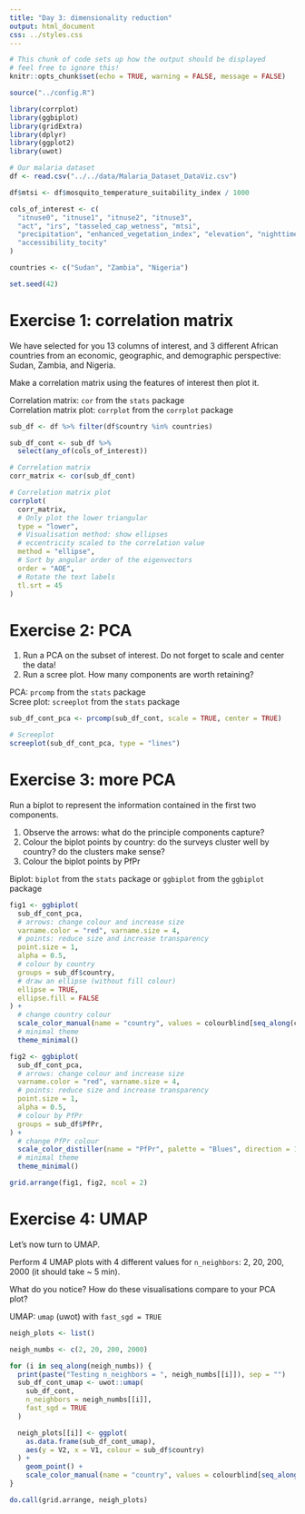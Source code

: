 ```yaml
---
title: "Day 3: dimensionality reduction"
output: html_document
css: ../styles.css
---
```


```r
# This chunk of code sets up how the output should be displayed
# feel free to ignore this!
knitr::opts_chunk$set(echo = TRUE, warning = FALSE, message = FALSE)

source("../config.R")
```

```r
library(corrplot)
library(ggbiplot)
library(gridExtra)
library(dplyr)
library(ggplot2)
library(uwot)

# Our malaria dataset
df <- read.csv("../../data/Malaria_Dataset_DataViz.csv")

df$mtsi <- df$mosquito_temperature_suitability_index / 1000

cols_of_interest <- c(
  "itnuse0", "itnuse1", "itnuse2", "itnuse3",
  "act", "irs", "tasseled_cap_wetness", "mtsi",
  "precipitation", "enhanced_vegetation_index", "elevation", "nighttime_lights",
  "accessibility_tocity"
)

countries <- c("Sudan", "Zambia", "Nigeria")

set.seed(42)
```

# Exercise 1: correlation matrix

We have selected for you 13 columns of interest, and 3 different African countries from an economic, geographic, and demographic perspective: Sudan, Zambia, and Nigeria.

Make a correlation matrix using the features of interest then plot it.

<p class="hint">
  Correlation matrix: ```cor``` from the ```stats``` package <br>
  Correlation matrix plot: ```corrplot``` from the ```corrplot``` package
</p>


```r
sub_df <- df %>% filter(df$country %in% countries)

sub_df_cont <- sub_df %>%
  select(any_of(cols_of_interest))

# Correlation matrix
corr_matrix <- cor(sub_df_cont)

# Correlation matrix plot
corrplot(
  corr_matrix,
  # Only plot the lower triangular
  type = "lower",
  # Visualisation method: show ellipses
  # eccentricity scaled to the correlation value
  method = "ellipse",
  # Sort by angular order of the eigenvectors
  order = "AOE",
  # Rotate the text labels
  tl.srt = 45
)
```

# Exercise 2: PCA

1. Run a PCA on the subset of interest. Do not forget to scale and center the data!
2. Run a scree plot. How many components are worth retaining?

<p class="hint">
  PCA: ```prcomp``` from the ```stats``` package <br>
  Scree plot: ```screeplot``` from the ```stats``` package
</p>

```r
sub_df_cont_pca <- prcomp(sub_df_cont, scale = TRUE, center = TRUE)

# Screeplot
screeplot(sub_df_cont_pca, type = "lines")
```

# Exercise 3: more PCA

Run a biplot to represent the information contained in the first two components.

1. Observe the arrows: what do the principle components capture?
2. Colour the biplot points by country: do the surveys cluster well by country? do the clusters make sense?
3. Colour the biplot points by PfPr

<p class="hint">
  Biplot: ```biplot``` from the ```stats``` package or ```ggbiplot``` from the ```ggbiplot``` package <br>
</p>

```r
fig1 <- ggbiplot(
  sub_df_cont_pca,
  # arrows: change colour and increase size
  varname.color = "red", varname.size = 4,
  # points: reduce size and increase transparency
  point.size = 1,
  alpha = 0.5,
  # colour by country
  groups = sub_df$country,
  # draw an ellipse (without fill colour)
  ellipse = TRUE,
  ellipse.fill = FALSE
) +
  # change country colour
  scale_color_manual(name = "country", values = colourblind[seq_along(countries)]) +
  # minimal theme
  theme_minimal()

fig2 <- ggbiplot(
  sub_df_cont_pca,
  # arrows: change colour and increase size
  varname.color = "red", varname.size = 4,
  # points: reduce size and increase transparency
  point.size = 1,
  alpha = 0.5,
  # colour by PfPr
  groups = sub_df$PfPr,
) +
  # change PfPr colour
  scale_color_distiller(name = "PfPr", palette = "Blues", direction = 1) +
  # minimal theme
  theme_minimal()

grid.arrange(fig1, fig2, ncol = 2)
```

# Exercise 4: UMAP

Let's now turn to UMAP.

Perform 4 UMAP plots with 4 different values for ```n_neighbors```: 2, 20, 200, 2000 (it should take ~ 5 min).

What do you notice? How do these visualisations compare to your PCA plot?


<p class="hint">
  UMAP: ```umap``` (uwot) with ```fast_sgd = TRUE```
</p>

```r
neigh_plots <- list()

neigh_numbs <- c(2, 20, 200, 2000)

for (i in seq_along(neigh_numbs)) {
  print(paste("Testing n_neighbors = ", neigh_numbs[[i]]), sep = "")
  sub_df_cont_umap <- uwot::umap(
    sub_df_cont,
    n_neighbors = neigh_numbs[[i]],
    fast_sgd = TRUE
  )

  neigh_plots[[i]] <- ggplot(
    as.data.frame(sub_df_cont_umap),
    aes(y = V2, x = V1, colour = sub_df$country)
  ) +
    geom_point() +
    scale_color_manual(name = "country", values = colourblind[seq_along(countries)])
}

do.call(grid.arrange, neigh_plots)
```
